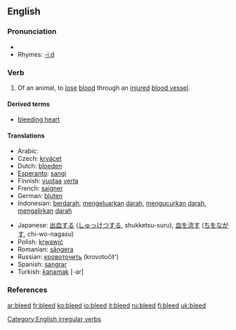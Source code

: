 ==English==

===Pronunciation===
*{{IPA|/'bliːd/}}
*Rhymes: [[Rhymes:English:-iːd|-iːd]]

===Verb===
{{en-verb|bleeds|bleeding|bled}}

# {{intransitive}} Of an animal, to [[lose]] [[blood]] through an [[injured]] [[blood vessel]].

====Derived terms====
*[[bleeding heart]]

====Translations====
{{top}}
*Arabic: {{ARchar|[[ينزف]]}}
*Czech: [[krvácet]]
*Dutch: [[bloeden]]
*[[Esperanto]]: [[sangi]]
*Finnish: [[vuotaa]] [[veri|verta]]
*French: [[saigner]]
*German: [[bluten]]
*Indonesian: [[darah|berdarah]], [[keluar|mengeluarkan]] [[darah]], [[kucur|mengucurkan]] [[darah]], [[alir|mengalirkan]] [[darah]]
{{mid}}
*Japanese: [[出血]]する ([[しゅっけつ]]する, shukketsu-suru), [[血]]を[[流す]] ([[ち]]を[[ながす]], chi-wo-nagasu)
*Polish: [[krwawić]]
*Romanian: [[sângera]]
*Russian: [[кровоточить]] (krovotočít')
*Spanish: [[sangrar]]
*Turkish: [[kanamak]] [-ar]
{{bottom}}

===References===
{{R:Century 1911}}
{{R:Webster 1913}}

[[Category:English irregular verbs]]

[[ar:bleed]]
[[fr:bleed]]
[[ko:bleed]]
[[io:bleed]]
[[it:bleed]]
[[ru:bleed]]
[[fi:bleed]]
[[uk:bleed]]